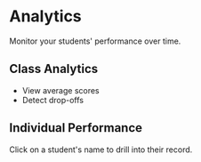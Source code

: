 # Analytics

Monitor your students' performance over time.

## Class Analytics

- View average scores
- Detect drop-offs

## Individual Performance

Click on a student's name to drill into their record.
